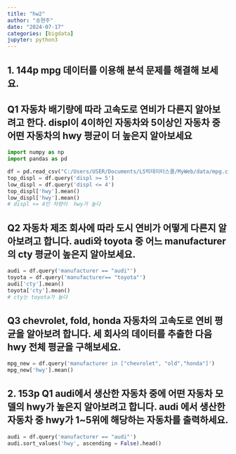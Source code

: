```yaml
---
title: "hw2"
author: "송현주"
date: "2024-07-17"
categories: [bigdata]
jupyter: python3
---
```


## 1. 144p mpg 데이터를 이용해 분석 문제를 해결해 보세요.

## Q1 자동차 배기량에 따라 고속도로 연비가 다른지 알아보려고 한다. displ이 4이하인 자동차와 5이상인 자동차 중 어떤 자동차의 hwy 평균이 더 높은지 알아보세요

```python
import numpy as np
import pandas as pd

df = pd.read_csv("C:/Users/USER/Documents/LS빅데이터스쿨/MyWeb/data/mpg.csv")
top_displ = df.query('displ >= 5')
low_displ = df.query('displ <= 4')
top_displ['hwy'].mean()
low_displ['hwy'].mean()
# displ <= 4인 차량이  hwy가 높다

```

## Q2 자동차 제조 회사에 따라 도시 연비가 어떻게 다른지 알아보려고 합니다. audi와 toyota 중 어느 manufacturer의 cty 평균이 높은지 알아보세요.

```python
audi = df.query('manufacturer == "audi"')
toyota = df.query('manufacturer== "toyota"')
audi['cty'].mean()
toyota['cty'].mean()
# cty는 toyota가 높다

```

## Q3 chevrolet, fold, honda 자동차의 고속도로 연비 평균을 알아보려 합니다. 세 회사의 데이터를 추출한 다음 hwy 전체 평균을 구해보세요.

```python
mpg_new = df.query('manufacturer in ["chevrolet", "old","honda"]')
mpg_new['hwy'].mean()

```

## 2. 153p Q1 audi에서 생산한 자동차 중에 어떤 자동차 모델의 hwy가 높은지 알아보려고 합니다. audi 에서 생산한 자동차 중 hwy가 1\~5위에 해당하는 자동차를 출력하세요.

```python
audi = df.query('manufacturer == "audi"')
audi.sort_values('hwy', ascending = False).head()

```
